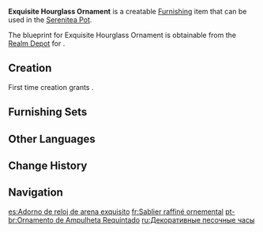 {{Furnishing Infobox
|id             = 363305
|image          = Item Exquisite Hourglass Ornament.png
|category       = Ornaments
|subcategory    = Utensil
|quality        = 3
|adeptal_energy = 60
|load           = 169
|reduced_load   = 127
|description    = An old but effective way of telling time. It is small but intricate, and most of all, quiet.<br>The only issue is that it needs to be turned at specific intervals. People with shallow senses of time tend to forget this particular step, causing the hourglass to lose all utility.
|blueprint      = Realm Depot
}}
'''Exquisite Hourglass Ornament''' is a creatable [[Furnishing]] item that can be used in the [[Serenitea Pot]].

The blueprint for Exquisite Hourglass Ornament is obtainable from the [[Realm Depot]] for {{Item|Realm Currency|24|x=160}}.

==Creation==
First time creation grants {{Item|Trust|24|x=60}}.
{{Recipe
|type = Creation
|time = 14h
|White Iron Chunk = 4
|Blue Dye = 4
|sort = White Iron Chunk;Blue Dye
}}

==Furnishing Sets==
{{Craft Usage|type=Furnishing Set}}

==Other Languages==
{{Other Languages
|default_hidden = 1
|en      = Exquisite Hourglass Ornament
|zhs     = 精巧的沙漏摆件
|zhs_rm  = Jīngqiǎo de Shālòu Bǎijiàn
|zht     = 精巧的沙漏擺飾
|zht_rm  = Jīngqiǎo de Shālòu Bǎijiàn
|ja      = 精巧な砂時計の置物
|ja_rm   = Seikou-na Sunadokei no Okimono
|ko      = 정교한 모래시계
|es      = Adorno de reloj de arena exquisito
|fr      = Sablier raffiné ornemental
|ru      = Декоративные песочные часы
|th      = นาฬิกาทรายตกแต่งสุดประณีต
|th_rm   = 
|vi      = Đồng Hồ Cát Tinh Xảo
|de      = Exquisite Sanduhrverzierung
|id      = Ornamen Jam Pasir yang Indah
|pt      = Ornamento de Ampulheta Requintado
|tr      = Dekoratif Kum Saati
|it      = Clessidra raffinata
}}

==Change History==
{{Change History|1.5}}

==Navigation==
{{Furnishing Navbox|interior}}

[[es:Adorno de reloj de arena exquisito]]
[[fr:Sablier raffiné ornemental]]
[[pt-br:Ornamento de Ampulheta Requintado]]
[[ru:Декоративные песочные часы]]